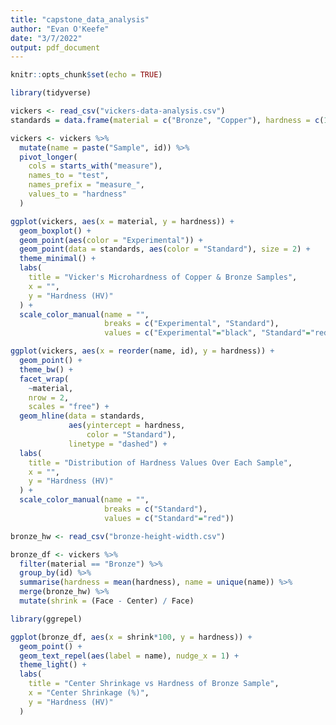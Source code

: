 ```yaml
---
title: "capstone_data_analysis"
author: "Evan O'Keefe"
date: "3/7/2022"
output: pdf_document
---
```


```r
knitr::opts_chunk$set(echo = TRUE)
```

```r
library(tidyverse)

vickers <- read_csv("vickers-data-analysis.csv")
standards = data.frame(material = c("Bronze", "Copper"), hardness = c(107, 50))

vickers <- vickers %>%
  mutate(name = paste("Sample", id)) %>% 
  pivot_longer(
    cols = starts_with("measure"),
    names_to = "test",
    names_prefix = "measure_",
    values_to = "hardness"
  )
```

```r
ggplot(vickers, aes(x = material, y = hardness)) +
  geom_boxplot() +
  geom_point(aes(color = "Experimental")) +
  geom_point(data = standards, aes(color = "Standard"), size = 2) +
  theme_minimal() +
  labs(
    title = "Vicker's Microhardness of Copper & Bronze Samples",
    x = "",
    y = "Hardness (HV)"
  ) +
  scale_color_manual(name = "",
                     breaks = c("Experimental", "Standard"),
                     values = c("Experimental"="black", "Standard"="red"))
```

```r
ggplot(vickers, aes(x = reorder(name, id), y = hardness)) +
  geom_point() +
  theme_bw() +
  facet_wrap(
    ~material,
    nrow = 2,
    scales = "free") +
  geom_hline(data = standards,
             aes(yintercept = hardness,
                 color = "Standard"),
             linetype = "dashed") +
  labs(
    title = "Distribution of Hardness Values Over Each Sample",
    x = "",
    y = "Hardness (HV)"
  ) +
  scale_color_manual(name = "",
                     breaks = c("Standard"),
                     values = c("Standard"="red"))
```

```r
bronze_hw <- read_csv("bronze-height-width.csv")

bronze_df <- vickers %>%
  filter(material == "Bronze") %>% 
  group_by(id) %>% 
  summarise(hardness = mean(hardness), name = unique(name)) %>% 
  merge(bronze_hw) %>% 
  mutate(shrink = (Face - Center) / Face)
```

```r
library(ggrepel)

ggplot(bronze_df, aes(x = shrink*100, y = hardness)) +
  geom_point() +
  geom_text_repel(aes(label = name), nudge_x = 1) +
  theme_light() +
  labs(
    title = "Center Shrinkage vs Hardness of Bronze Sample",
    x = "Center Shrinkage (%)",
    y = "Hardness (HV)"
  )
```

